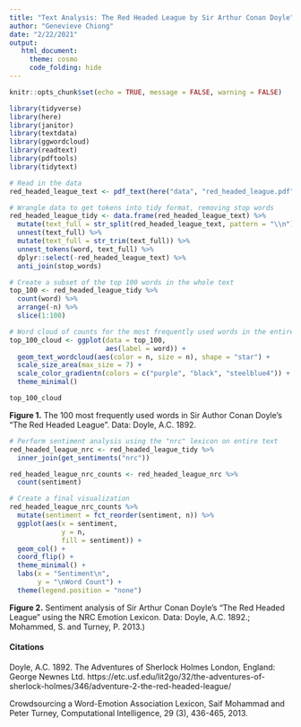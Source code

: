 ```yaml
---
title: "Text Analysis: The Red Headed League by Sir Arthur Conan Doyle"
author: "Genevieve Chiong"
date: "2/22/2021"
output:
   html_document:
     theme: cosmo
     code_folding: hide
---
```


```r
knitr::opts_chunk$set(echo = TRUE, message = FALSE, warning = FALSE)

library(tidyverse)
library(here)
library(janitor)
library(textdata)
library(ggwordcloud)
library(readtext)
library(pdftools)
library(tidytext)
```

```r
# Read in the data
red_headed_league_text <- pdf_text(here("data", "red_headed_league.pdf"))
```

```r
# Wrangle data to get tokens into tidy format, removing stop words
red_headed_league_tidy <- data.frame(red_headed_league_text) %>% 
  mutate(text_full = str_split(red_headed_league_text, pattern = "\\n")) %>% 
  unnest(text_full) %>% 
  mutate(text_full = str_trim(text_full)) %>% 
  unnest_tokens(word, text_full) %>% 
  dplyr::select(-red_headed_league_text) %>% 
  anti_join(stop_words)
```

```r
# Create a subset of the top 100 words in the whole text 
top_100 <- red_headed_league_tidy %>% 
  count(word) %>% 
  arrange(-n) %>% 
  slice(1:100)

# Word cloud of counts for the most frequently used words in the entire text
top_100_cloud <- ggplot(data = top_100,
                        aes(label = word)) +
  geom_text_wordcloud(aes(color = n, size = n), shape = "star") +
  scale_size_area(max_size = 7) +
  scale_color_gradientn(colors = c("purple", "black", "steelblue4")) +
  theme_minimal()

top_100_cloud
```

**Figure 1.** The 100 most frequently used words in Sir Author Conan Doyle's "The Red Headed League". Data: Doyle, A.C. 1892.

```r
# Perform sentiment analysis using the "nrc" lexicon on entire text
red_headed_league_nrc <- red_headed_league_tidy %>% 
  inner_join(get_sentiments("nrc"))

red_headed_league_nrc_counts <- red_headed_league_nrc %>% 
  count(sentiment)

# Create a final visualization
red_headed_league_nrc_counts %>% 
  mutate(sentiment = fct_reorder(sentiment, n)) %>% 
  ggplot(aes(x = sentiment,
             y = n,
             fill = sentiment)) +
  geom_col() +
  coord_flip() +
  theme_minimal() +
  labs(x = "Sentiment\n",
       y = "\nWord Count") +
  theme(legend.position = "none")

```

**Figure 2.** Sentiment analysis of Sir Arthur Conan Doyle's "The Red Headed League" using the NRC Emotion Lexicon. Data: Doyle, A.C. 1892.; Mohammed, S. and Turney, P. 2013.)


#### **Citations**

Doyle, A.C. 1892. The Adventures of Sherlock Holmes London, England: George Newnes Ltd. https://etc.usf.edu/lit2go/32/the-adventures-of-sherlock-holmes/346/adventure-2-the-red-headed-league/

Crowdsourcing a Word-Emotion Association Lexicon, Saif Mohammad and Peter Turney, Computational Intelligence, 29 (3), 436-465, 2013.
















